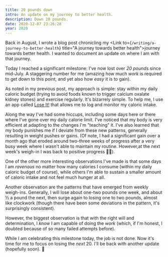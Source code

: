 ```yaml
---
title: 20 pounds down
intro: An update on my journey to better health.
description: Down 20 pounds.
date: 2020-12-07 23:26:28
year: 2020
---
```


Back in August, I wrote a blog post chronicling my <Link to={`/writing/a-journey-to-better-health`}
    title="A journey towards better health">journey towards better health</Link>. I wanted to document an update on where I am with that journey.

Today I reached a significant milestone: I've now lost over *20 pounds* since mid-July. A staggering number for me (amazing how much *work* is required to get down to this point, and yet also how *easy* it is to gain).

As noted in my previous post, my approach is simple: stay within my daily caloric budget (trying to avoid foods known to trigger calcium oxalate kidney stones) and exercise regularly. It's bizarrely simple.
To help me, I use an app called [Lose It!](https://www.loseit.com/ "Lose It!") that allows me to log and monitor my caloric intake.

Along the way I've had some hiccups, including some days here or there where I've gone over my daily calorie limit. I've noticed that my body is very efficient at adapting to the changes I'm "teaching" it. I've also learned that my body punishes me if I deviate from these new patterns, generally resulting in weight pushes or gains. (Of note, I had a significant gain over a month ago that eroded around two-three weeks of progress after a very  busy week where I wasn't able to maintain my routine. However,at the next week's weigh-in I was back to positive progress 🤷‍♂️).

One of the other more interesting observations I've made is that some days I am *ravenous* no matter how many calories I consume (within my daily caloric budget of course), while others I'm able to sustain a smaller amount of caloric intake and not feel much hunger at all.

Another observation are the patterns that have emerged from weekly weigh-ins. Generally, I will lose about one-two pounds one week, and about &#189; a pound the next, then surge again to losing one to two pounds, almost like clockwork (though there have been some deviations in the pattern, it's surprisingly consistent).

However, the biggest observation is that with the right will and determination, I *know* I am capable of doing the *work* (which, if I'm honest, I doubted because of so many failed attempts before). 

While I am celebrating this milestone today, the job is not done. Now it's time for me to focus on losing the *next* 20. I'll be back with another update (hopefully soon). 💪

